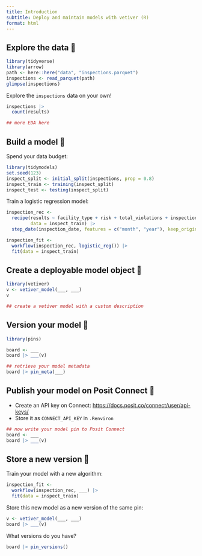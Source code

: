 ```yaml
---
title: Introduction
subtitle: Deploy and maintain models with vetiver (R)
format: html
---
```


## Explore the data 👀

```r
library(tidyverse)
library(arrow)
path <- here::here("data", "inspections.parquet")
inspections <- read_parquet(path)
glimpse(inspections)
```

Explore the `inspections` data on your own!

```r
inspections |> 
  count(results)
```

```r
## more EDA here
```

## Build a model 🔧

Spend your data budget:

```r
library(tidymodels)
set.seed(123)
inspect_split <- initial_split(inspections, prop = 0.8)
inspect_train <- training(inspect_split)
inspect_test <- testing(inspect_split)
```

Train a logistic regression model:

```r
inspection_rec <- 
  recipe(results ~ facility_type + risk + total_violations + inspection_date, 
         data = inspect_train) |> 
  step_date(inspection_date, features = c("month", "year"), keep_original_cols = FALSE)

inspection_fit <-
  workflow(inspection_rec, logistic_reg()) |> 
  fit(data = inspect_train)
```

## Create a deployable model object 🏺

```r
library(vetiver)
v <- vetiver_model(___, ___)
v
```

```r
## create a vetiver model with a custom description
```

## Version your model 📌

```r
library(pins)

board <- ___
board |> ___(v)
```

```r
## retrieve your model metadata
board |> pin_meta(___)
```

## Publish your model on Posit Connect 🚀

- Create an API key on Connect: <https://docs.posit.co/connect/user/api-keys/>
- Store it as `CONNECT_API_KEY` in `.Renviron`

```r
## now write your model pin to Posit Connect
board <- ___
board |> ___(v)
```

## Store a new version 👯

Train your model with a new algorithm:

```r
inspection_fit <-
  workflow(inspection_rec, ___) |> 
  fit(data = inspect_train)
```

Store this new model as a new version of the same pin:

```r
v <- vetiver_model(___, ___)
board |> ___(v)
```

What versions do you have?

```r
board |> pin_versions()
```

